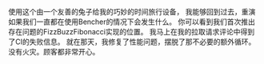 使用这个由一个友善的兔子给我的巧妙的时间旅行设备，
我能够回到过去，重演如果我们一直都在使用Bencher的情况下会发生什么。
你可以看到我们首次推出存在问题的FizzBuzzFibonacci实现的位置。
我马上在我的拉取请求评论中得到了CI的失败信息。
就在那天，我修复了性能问题，摆脱了那不必要的额外循环。
没有火灾。顾客都非常开心。
